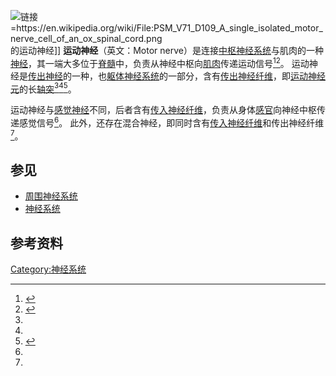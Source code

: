 [[File:PSM_V71_D109_A_single_isolated_motor_nerve_cell_of_an_ox_spinal_cord.png|链接=https://en.wikipedia.org/wiki/File:PSM_V71_D109_A_single_isolated_motor_nerve_cell_of_an_ox_spinal_cord.png]]的运动神经]]
'''运动神经'''（英文：Motor nerve）是连接[[中枢神经系统|中枢神经系统]]与肌肉的一种[[神经|神经]]，其一端大多位于[[脊髓|脊髓]]中，负责从神经中枢向[[肌肉|肌肉]]传递运动信号<ref name=":1">{{Cite web|title=Motor Nerve - an overview|url=https://www.sciencedirect.com/topics/medicine-and-dentistry/motor-nerve|accessdate=2021-02-19|work=|publisher=Science Direct|language=en}}</ref><ref name=":0">{{Cite web|title=The Peripheral Nervous System|url=https://training.seer.cancer.gov/anatomy/nervous/organization/pns.html|accessdate=2021-02-19|work=|publisher=[[国家癌症研究所|国家癌症研究所]]|language=en}}</ref>。 运动神经是[[传出神经|传出神经]]的一种，也[[躯体神经系统|躯体神经系统]]的一部分，含有[[传出神经纤维|传出神经纤维]]，即[[运动神经元|运动神经元]]的长[[轴突|轴突]]<ref name=":1" /><ref name=":0" /><ref>{{Cite web|title=Efferent Nerve - an overview|url=https://www.sciencedirect.com/topics/medicine-and-dentistry/efferent-nerve|accessdate=2021-02-19|work=|publisher=Science Direct|language=en}}</ref>。

运动神经与[[感觉神经|感觉神经]]不同，后者含有[[传入神经纤维|传入神经纤维]]，负责从身体[[感官|感官]]向神经中枢传递感觉信号<ref name=":0" />。 此外，还存在混合神经，即同时含有[[传入神经纤维|传入神经纤维]]和传出神经纤维<ref name=":0" />。

== 参见 ==

* [[周围神经系统|周围神经系统]]
* [[神经系统|神经系统]]

== 参考资料 ==
<references />

{{神经系统}}
[[Category:神经系统|Category:神经系统]]